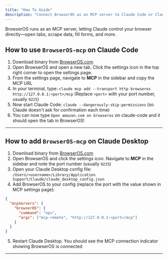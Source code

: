 ```yaml
---
title: "How To Guide"
description: "Connect BrowserOS as an MCP server to Claude Code or Claude Desktop"
---
```


BrowserOS runs as an MCP server, letting Claude control your browser directly—open tabs, scrape data, fill forms, and more.

## How to use `BrowserOS-mcp` on Claude Code

1. Download binary from [BrowserOS.com](https://BrowserOS.com)
2. Open BrowserOS and open a new tab. Click the settings icon in the top right corner to open the settings page.
3. From the settings page, navigate to **MCP** in the sidebar and copy the MCP URL
4. In your terminal, type: `claude mcp add --transport http browseros http://127.0.0.1:<port>/mcp` (Replace `<port>` with your port number, usually `9225`)
5. Now start Claude Code: `claude --dangerously-skip-permissions` (so Claude doesn't ask for confirmation each time)
6. You can now type `Open amazon.com on browseros` on claude-code and it should open the tab in BrowserOS!

---

## How to add `BrowserOS-mcp` on Claude Desktop

1. Download binary from [BrowserOS.com](https://BrowserOS.com)
2. Open BrowserOS and click the settings icon. Navigate to **MCP** in the sidebar and note the port number (usually `9225`)
3. Open your Claude Desktop config file: `/Users/<username>/Library/Application Support/Claude/claude_desktop_config.json`
4. Add BrowserOS to your config (replace the port with the value shown in MCP settings page):
```json
{
  "mcpServers": {
    "browserOS": {
      "command": "npx",
      "args": ["mcp-remote", "http://127.0.0.1:<port>/mcp"]
    }
  }
}
```
5. Restart Claude Desktop. You should see the MCP connection indicator showing BrowserOS is connected

---
